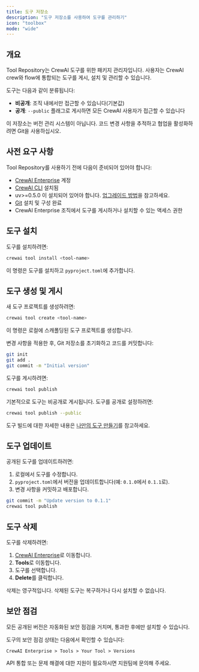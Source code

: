```yaml
---
title: 도구 저장소
description: "도구 저장소를 사용하여 도구를 관리하기"
icon: "toolbox"
mode: "wide"
---
```


## 개요

Tool Repository는 CrewAI 도구를 위한 패키지 관리자입니다. 사용자는 CrewAI crew와 flow에 통합되는 도구를 게시, 설치 및 관리할 수 있습니다.

도구는 다음과 같이 분류됩니다:

- **비공개**: 조직 내에서만 접근할 수 있습니다(기본값)
- **공개**: `--public` 플래그로 게시하면 모든 CrewAI 사용자가 접근할 수 있습니다

이 저장소는 버전 관리 시스템이 아닙니다. 코드 변경 사항을 추적하고 협업을 활성화하려면 Git을 사용하십시오.

## 사전 요구 사항

Tool Repository를 사용하기 전에 다음이 준비되어 있어야 합니다:

- [CrewAI Enterprise](https://app.crewai.com) 계정
- [CrewAI CLI](https://docs.crewai.com/concepts/cli#cli) 설치됨
- uv>=0.5.0 이 설치되어 있어야 합니다. [업그레이드 방법](https://docs.astral.sh/uv/getting-started/installation/#upgrading-uv)을 참고하세요.
- [Git](https://git-scm.com) 설치 및 구성 완료
- CrewAI Enterprise 조직에서 도구를 게시하거나 설치할 수 있는 액세스 권한

## 도구 설치

도구를 설치하려면:

```bash
crewai tool install <tool-name>
```

이 명령은 도구를 설치하고 `pyproject.toml`에 추가합니다.

## 도구 생성 및 게시

새 도구 프로젝트를 생성하려면:

```bash
crewai tool create <tool-name>
```

이 명령은 로컬에 스캐폴딩된 도구 프로젝트를 생성합니다.

변경 사항을 적용한 후, Git 저장소를 초기화하고 코드를 커밋합니다:

```bash
git init
git add .
git commit -m "Initial version"
```

도구를 게시하려면:

```bash
crewai tool publish
```

기본적으로 도구는 비공개로 게시됩니다. 도구를 공개로 설정하려면:

```bash
crewai tool publish --public
```

도구 빌드에 대한 자세한 내용은 [나만의 도구 만들기](https://docs.crewai.com/concepts/tools#creating-your-own-tools)를 참고하세요.

## 도구 업데이트

공개된 도구를 업데이트하려면:

1. 로컬에서 도구를 수정합니다.
2. `pyproject.toml`에서 버전을 업데이트합니다(예: `0.1.0`에서 `0.1.1`로).
3. 변경 사항을 커밋하고 배포합니다.

```bash
git commit -m "Update version to 0.1.1"
crewai tool publish
```

## 도구 삭제

도구를 삭제하려면:

1. [CrewAI Enterprise](https://app.crewai.com)로 이동합니다.
2. **Tools**로 이동합니다.
3. 도구를 선택합니다.
4. **Delete**를 클릭합니다.

<Warning>
삭제는 영구적입니다. 삭제된 도구는 복구하거나 다시 설치할 수 없습니다.
</Warning>

## 보안 점검

모든 공개된 버전은 자동화된 보안 점검을 거치며, 통과한 후에만 설치할 수 있습니다.

도구의 보안 점검 상태는 다음에서 확인할 수 있습니다:

`CrewAI Enterprise > Tools > Your Tool > Versions`

<Card title="도움이 필요하신가요?" icon="headset" href="mailto:support@crewai.com">
  API 통합 또는 문제 해결에 대한 지원이 필요하시면 지원팀에 문의해 주세요.
</Card>